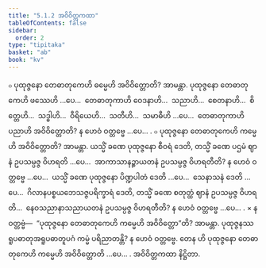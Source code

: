 ```yaml
---
title: "5.1.2 အဝိဝိတ္တကထာ"
tableOfContents: false
sidebar:
  order: 2
type: "tipitaka"
basket: "ab"
book: "kv"
---
```



<DynamicBreadcrumb />

<Division number="879" book="kv" e="ch" v="32" p="436">

<Paragraph number="2703" book="kv">
๐ ပုထုဇ္ဇနော တေဓာတုကေဟိ ဓမ္မေဟိ အဝိဝိတ္တောတိ? အာမန္တာ. ပုထုဇ္ဇနော တေဓာတုကေဟိ ဖဿေဟိ …ပေ…  တေဓာတုကာဟိ ဝေဒနာဟိ…  သညာဟိ…  စေတနာဟိ…  စိတ္တေဟိ…  သဒ္ဓါဟိ…  ဝီရိယေဟိ…  သတီဟိ…  သမာဓီဟိ …ပေ…  တေဓာတုကာဟိ ပညာဟိ အဝိဝိတ္တောတိ? န ဟေဝံ ဝတ္တဗ္ဗေ …ပေ… .
</Paragraph>

<Paragraph number="2704" book="kv">
๐ ပုထုဇ္ဇနော တေဓာတုကေဟိ ကမ္မေဟိ အဝိဝိတ္တောတိ? အာမန္တာ. ယသ္မိံ ခဏေ ပုထုဇ္ဇနော စီဝရံ ဒေတိ, တသ္မိံ ခဏေ ပဌမံ ဈာနံ ဥပသမ္ပဇ္ဇ ဝိဟရတိ …ပေ…  အာကာသာနဉ္စာယတနံ ဥပသမ္ပဇ္ဇ ဝိဟရတီတိ? န ဟေဝံ ဝတ္တဗ္ဗေ …ပေ…  ယသ္မိံ ခဏေ ပုထုဇ္ဇနော ပိဏ္ဍပါတံ ဒေတိ …ပေ…  သေနာသနံ ဒေတိ …ပေ…  ဂိလာနပစ္စယဘေသဇ္ဇပရိက္ခာရံ ဒေတိ, တသ္မိံ ခဏေ စတုတ္ထံ ဈာနံ ဥပသမ္ပဇ္ဇ ဝိဟရတိ…  နေဝသညာနာသညာယတနံ ဥပသမ္ပဇ္ဇ ဝိဟရတီတိ? န ဟေဝံ ဝတ္တဗ္ဗေ …ပေ… .
</Paragraph>

</Division>
<Division number="880" book="kv" e="ch" v="32" p="437">

<Paragraph number="2705" book="kv">
× န ဝတ္တဗ္ဗံ—  “ပုထုဇ္ဇနော တေဓာတုကေဟိ ကမ္မေဟိ အဝိဝိတ္တော”တိ? အာမန္တာ. ပုထုဇ္ဇနဿ ရူပဓာတုအရူပဓာတူပဂံ ကမ္မံ ပရိညာတန္တိ? န ဟေဝံ ဝတ္တဗ္ဗေ. တေန ဟိ ပုထုဇ္ဇနော တေဓာတုကေဟိ ကမ္မေဟိ အဝိဝိတ္တောတိ …ပေ… .

</Paragraph>
</Division>

<Paragraph number="2706" type="center" book="kv">
အဝိဝိတ္တကထာ နိဋ္ဌိတာ.
</Paragraph>